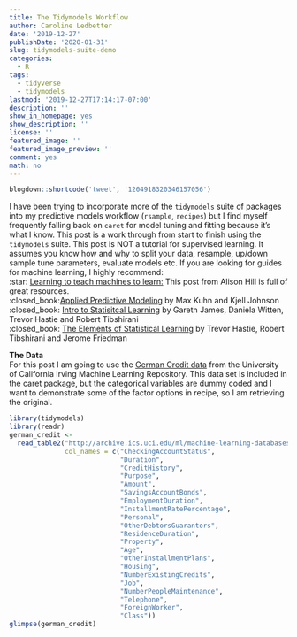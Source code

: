 ```yaml
---
title: The Tidymodels Workflow
author: Caroline Ledbetter
date: '2019-12-27'
publishDate: '2020-01-31'
slug: tidymodels-suite-demo
categories:
  - R
tags:
  - tidyverse
  - tidymodels
lastmod: '2019-12-27T17:14:17-07:00'
description: ''
show_in_homepage: yes
show_description: ''
license: ''
featured_image: ''
featured_image_preview: ''
comment: yes
math: no
---
```


```r
blogdown::shortcode('tweet', '1204918320346157056')
```

I have been trying to incorporate more of the `tidymodels` suite of packages 
into my predictive models workflow (`rsample`, `recipes`) but I find myself 
frequently falling back on `caret` for model tuning and fitting 
because it's what I know. This post is a work through from start to finish using 
the `tidymodels` suite. This post is NOT a tutorial for supervised learning. 
It assumes you know how and why to split your data, resample, up/down sample 
tune parameters, evaluate models etc. 
If you are looking for guides for machine learning, I highly recommend:  
:star: 
[Learning to teach machines to learn:](https://alison.rbind.io/post/2019-12-23-learning-to-teach-machines-to-learn/) 
This post from Alison Hill is full of great resources.  
:closed_book:[Applied Predictive Modeling](http://appliedpredictivemodeling.com) 
by Max Kuhn and Kjell Johnson  
:closed_book:
[Intro to Statisitcal Learning](https://www.springer.com/gp/book/9781461471370)
by Gareth James, Daniela Witten, Trevor Hastie and Robert Tibshirani  
:closed_book:
[The Elements of Statistical Learning](https://www.springer.com/gp/book/9780387848570)
by Trevor Hastie, Robert Tibshirani and Jerome Friedman  

**The Data**  
For this post I am going to use the 
[German Credit data](http://archive.ics.uci.edu/ml/datasets/Statlog+(German+Credit+Data)) 
from the University of California Irving Machine Learning Repository. This 
data set is included in the caret package, but the categorical variables are 
dummy coded and I want to demonstrate some of the factor options in recipe, so 
I am retrieving the original. 

```r
library(tidymodels)
library(readr)
german_credit <- 
  read_table2("http://archive.ics.uci.edu/ml/machine-learning-databases/statlog/german/german.data", 
              col_names = c("CheckingAccountStatus", 
                            "Duration", 
                            "CreditHistory", 
                            "Purpose", 
                            "Amount", 
                            "SavingsAccountBonds", 
                            "EmploymentDuration", 
                            "InstallmentRatePercentage", 
                            "Personal", 
                            "OtherDebtorsGuarantors", 
                            "ResidenceDuration", 
                            "Property", 
                            "Age", 
                            "OtherInstallmentPlans", 
                            "Housing", 
                            "NumberExistingCredits", 
                            "Job", 
                            "NumberPeopleMaintenance", 
                            "Telephone", 
                            "ForeignWorker", 
                            "Class"))
glimpse(german_credit)
```

